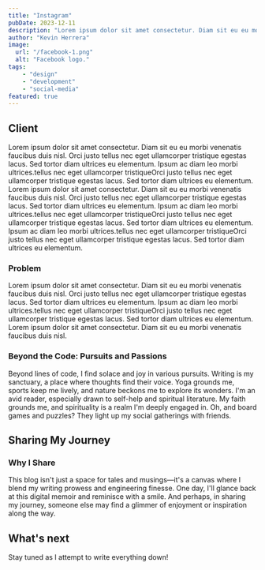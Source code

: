 ```yaml
---
title: "Instagram"
pubDate: 2023-12-11
description: "Lorem ipsum dolor sit amet consectetur. Diam sit eu eu morbi venenatis faucibus duis nisl. Orci justo tellus nec eget ullamcorper tristique egestas lacus. Sed tortor diam ultrices eu elementum. Ipsum ac diam leo morbi ultrices.tellus nec eget ullamcorper."
author: "Kevin Herrera"
image:
  url: "/facebook-1.png"
  alt: "Facebook logo."
tags:
    - "design"
    - "development"
    - "social-media"
featured: true    
---
```


## Client

Lorem ipsum dolor sit amet consectetur. Diam sit eu eu morbi venenatis faucibus duis nisl. Orci justo tellus nec eget ullamcorper tristique egestas lacus. Sed tortor diam ultrices eu elementum. Ipsum ac diam leo morbi ultrices.tellus nec eget ullamcorper tristiqueOrci justo tellus nec eget ullamcorper tristique egestas lacus. Sed tortor diam ultrices eu elementum. Lorem ipsum dolor sit amet consectetur. Diam sit eu eu morbi venenatis faucibus duis nisl. Orci justo tellus nec eget ullamcorper tristique egestas lacus. Sed tortor diam ultrices eu elementum. Ipsum ac diam leo morbi ultrices.tellus nec eget ullamcorper tristiqueOrci justo tellus nec eget ullamcorper tristique egestas lacus. Sed tortor diam ultrices eu elementum. Ipsum ac diam leo morbi ultrices.tellus nec eget ullamcorper tristiqueOrci justo tellus nec eget ullamcorper tristique egestas lacus. Sed tortor diam ultrices eu elementum.

### Problem

Lorem ipsum dolor sit amet consectetur. Diam sit eu eu morbi venenatis faucibus duis nisl. Orci justo tellus nec eget ullamcorper tristique egestas lacus. Sed tortor diam ultrices eu elementum. Ipsum ac diam leo morbi ultrices.tellus nec eget ullamcorper tristiqueOrci justo tellus nec eget ullamcorper tristique egestas lacus. Sed tortor diam ultrices eu elementum. Lorem ipsum dolor sit amet consectetur. Diam sit eu eu morbi venenatis faucibus duis nisl.



### Beyond the Code: Pursuits and Passions

Beyond lines of code, I find solace and joy in various pursuits. Writing is my sanctuary, a place where thoughts find their voice. Yoga grounds me, sports keep me lively, and nature beckons me to explore its wonders. I'm an avid reader, especially drawn to self-help and spiritual literature. My faith grounds me, and spirituality is a realm I'm deeply engaged in. Oh, and board games and puzzles? They light up my social gatherings with friends.

## Sharing My Journey

### Why I Share

This blog isn't just a space for tales and musings—it's a canvas where I blend my writing prowess and engineering finesse. One day, I'll glance back at this digital memoir and reminisce with a smile. And perhaps, in sharing my journey, someone else may find a glimmer of enjoyment or inspiration along the way.

## What's next

Stay tuned as I attempt to write everything down!
